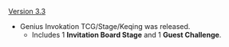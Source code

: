 {{Change History/Header}}
[[Version 3.3]]
* Genius Invokation TCG/Stage/Keqing was released.
** Includes 1 '''Invitation Board Stage''' and 1 '''Guest Challenge'''.